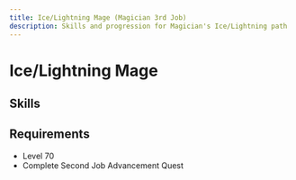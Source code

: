 ```yaml
---
title: Ice/Lightning Mage (Magician 3rd Job)
description: Skills and progression for Magician's Ice/Lightning path
---
```


# Ice/Lightning Mage

## Skills
<Table 
  data={skills}
  headers={["Icon", "Skill Name", "Master Level", "Description", "Type"]}
/>

## Requirements
- Level 70
- Complete Second Job Advancement Quest
